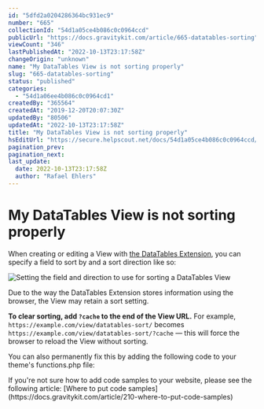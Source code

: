 ```yaml
---
id: "5dfd2a0204286364bc931ec9"
number: "665"
collectionId: "54d1a05ce4b086c0c0964ccd"
publicUrl: "https://docs.gravitykit.com/article/665-datatables-sorting"
viewCount: "346"
lastPublishedAt: "2022-10-13T23:17:58Z"
changeOrigin: "unknown"
name: "My DataTables View is not sorting properly"
slug: "665-datatables-sorting"
status: "published"
categories: 
  - "54d1a06ee4b086c0c0964cd1"
createdBy: "365564"
createdAt: "2019-12-20T20:07:30Z"
updatedBy: "80506"
updatedAt: "2022-10-13T23:17:58Z"
title: "My DataTables View is not sorting properly"
hsEditUrl: "https://secure.helpscout.net/docs/54d1a05ce4b086c0c0964ccd/article/5dfd2a0204286364bc931ec9"
pagination_prev: 
pagination_next: 
last_update:
  date: 2022-10-13T23:17:58Z
  author: "Rafael Ehlers"
---
```


# My DataTables View is not sorting properly

When creating or editing a View with [the DataTables Extension](https://www.gravitykit.com/extensions/datatables/), you can specify a field to sort by and a sort direction like so:

![Setting the field and direction to use for sorting a DataTables View](https://d33v4339jhl8k0.cloudfront.net/docs/assets/54c58489e4b051242988532c/images/580e1ca7c697915f88a3741e/file-9V5tb3GIvO.jpg)

Due to the way the DataTables Extension stores information using the browser, the View may retain a sort setting.

**To clear sorting, add `?cache` to the end of the View URL.** For example, `https://example.com/view/datatables-sort/` becomes `https://example.com/view/datatables-sort/?cache` — this will force the browser to reload the View without sorting.

You can also permanently fix this by adding the following code to your theme's functions.php file:

<script src="https://gist.github.com/rafaehlers/0b99373ad70037027668e0020d6e18bf.js" type="text/javascript"></script> If you're not sure how to add code samples to your website, please see the following article: [Where to put code samples](https://docs.gravitykit.com/article/210-where-to-put-code-samples)